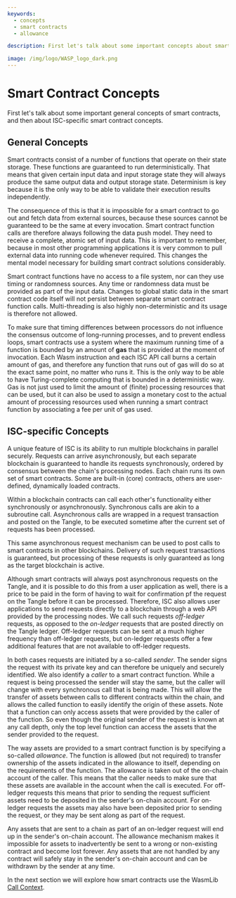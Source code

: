 ```yaml
---
keywords:
  - concepts
  - smart contracts
  - allowance

description: First let's talk about some important concepts about smart contracts in general and then about ISC smart contract concepts in particular.

image: /img/logo/WASP_logo_dark.png
---
```


# Smart Contract Concepts

First let's talk about some important general concepts of smart contracts, and then about
ISC-specific smart contract concepts.

## General Concepts

Smart contracts consist of a number of functions that operate on their state storage.
These functions are guaranteed to run deterministically. That means that given certain
input data and input storage state they will always produce the same output data and
output storage state. Determinism is key because it is the only way to be able to
validate their execution results independently.

The consequence of this is that it is impossible for a smart contract to go out and fetch
data from external sources, because these sources cannot be guaranteed to be the same at
every invocation. Smart contract function calls are therefore always following the data
push model. They need to receive a complete, atomic set of input data. This is important
to remember, because in most other programming applications it is very common to pull
external data into running code whenever required. This changes the mental model necessary
for building smart contract solutions considerably.

Smart contract functions have no access to a file system, nor can they use timing or
randomness sources. Any time or randomness data must be provided as part of the input
data. Changes to global static data in the smart contract code itself will not persist
between separate smart contract function calls. Multi-threading is also highly
non-deterministic and its usage is therefore not allowed.

To make sure that timing differences between processors do not influence the consensus
outcome of long-running processes, and to prevent endless loops, smart contracts use a
system where the maximum running time of a function is bounded by an amount of **gas**
that is provided at the moment of invocation. Each Wasm instruction and each ISC API call
burns a certain amount of gas, and therefore any function that runs out of gas will do so
at the exact same point, no matter who runs it. This is the only way to be able to have
Turing-complete computing that is bounded in a deterministic way. Gas is not just used to
limit the amount of (finite) processing resources that can be used, but it can also be
used to assign a monetary cost to the actual amount of processing resources used when
running a smart contract function by associating a fee per unit of gas used.

## ISC-specific Concepts

A unique feature of ISC is its ability to run multiple blockchains in parallel securely.
Requests can arrive asynchronously, but each separate blockchain is guaranteed to handle
its requests synchronously, ordered by consensus between the chain's processing nodes.
Each chain runs its own set of smart contracts. Some are built-in (core) contracts,
others are user-defined, dynamically loaded contracts.

Within a blockchain contracts can call each other's functionality either synchronously or
asynchronously. Synchronous calls are akin to a subroutine call. Asynchronous calls are
wrapped in a request transaction and posted on the Tangle, to be executed sometime after
the current set of requests has been processed.

This same asynchronous request mechanism can be used to post calls to smart contracts in
other blockchains. Delivery of such request transactions is guaranteed, but processing of
these requests is only guaranteed as long as the target blockchain is active.

Although smart contracts will always post asynchronous requests on the Tangle, and it is
possible to do this from a user application as well, there is a price to be paid in the
form of having to wait for confirmation pf the request on the Tangle before it can be
processed. Therefore, ISC also allows user applications to send requests directly to a
blockchain through a web API provided by the processing nodes. We call such requests
_off-ledger_ requests, as opposed to the _on-ledger_ requests that are posted directly on
the Tangle ledger. Off-ledger requests can be sent at a much higher frequency than
off-ledger requests, but on-ledger requests offer a few additional features that are not
available to off-ledger requests.

In both cases requests are initiated by a so-called _sender_. The sender signs the request
with its private key and can therefore be uniquely and securely identified. We also
identify a _caller_ to a smart contract function. While a request is being processed the
sender will stay the same, but the caller will change with every synchronous call that is
being made. This will allow the transfer of assets between calls to different contracts
within the chain, and allows the called function to easily identify the origin of these
assets. Note that a function can only access assets that were provided by the caller of
the function. So even though the original sender of the request is known at any call
depth, only the top level function can access the assets that the sender provided to the
request.

The way assets are provided to a smart contract function is by specifying a so-called
_allowance_. The function is allowed (but not required) to transfer ownership of the
assets indicated in the allowance to itself, depending on the requirements of the
function. The allowance is taken out of the on-chain account of the caller. This means
that the caller needs to make sure that these assets are available in the account when
the call is executed. For off-ledger requests this means that prior to sending the request
sufficient assets need to be deposited in the sender's on-chain account. For on-ledger
requests the assets may also have been deposited prior to sending the request, or they may
be sent along as part of the request.

Any assets that are sent to a chain as part of an on-ledger request will end up in the
sender's on-chain account. The allowance mechanism makes it impossible for assets to
inadvertently be sent to a wrong or non-existing contract and become lost forever. Any
assets that are not handled by any contract will safely stay in the sender's on-chain
account and can be withdrawn by the sender at any time.

In the next section we will explore how smart contracts use the WasmLib
[Call Context](../how-tos/functions-and-events/context.mdx).
